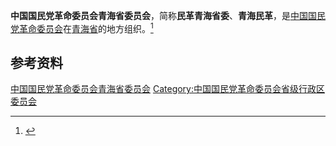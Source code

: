 {{Infobox PRCG
|机构名称 = 中国国民党革命委员会青海省委员会
|标志1    =
|格言1    =
|届数     = 
|任期始   = 
|任期终   =
|职位1    = 主任委员
|人员1    = 
|职位2    = 副主任委员
|人员2    =
|人数2    =
|职位3    =
|人员3    =
|组织法规 = 中国国民党革命委员会章程
|上级机构 = [[中国国民党革命委员会中央委员会|中国国民党革命委员会中央委员会]]
|机构类型 = [[民主党派|民主党派]][[中国一级行政区|省级行政区]][[委员会|委员会]]
|行政级别 = 正厅级
|场所1    = 
|地址1    = 
|邮编1    = 
|电话1    = 
|官网1    = {{url|http://www.qhminge.org/}}
}}
'''中国国民党革命委员会青海省委员会'''，简称'''民革青海省委'''、'''青海民革'''，是[[中国国民党革命委员会|中国国民党革命委员会]]在[[青海省|青海省]]的地方组织。<ref>{{Cite web|title=中国国民党革命委员会章程（2017年12月23日）|url=http://www.minge.gov.cn/n1/2017/1123/c415521-29663888.html|accessdate=2020-09-02|work=中国国民党革命委员会中央委员会|archiveurl=https://web.archive.org/web/20171227235410/http://www.minge.gov.cn/n1/2017/1123/c415521-29663888.html|archivedate=2017-12-27|dead-url=yes}}</ref>

== 参考资料 ==
{{reflist}}

{{中华人民共和国各省级行政区|委员会|中国国民党革命委员会|仅内地=yes}}

{{Authority control}}
[[Category:中国国民党革命委员会青海省委员会|]]
[[Category:中国国民党革命委员会省级行政区委员会|Category:中国国民党革命委员会省级行政区委员会]]